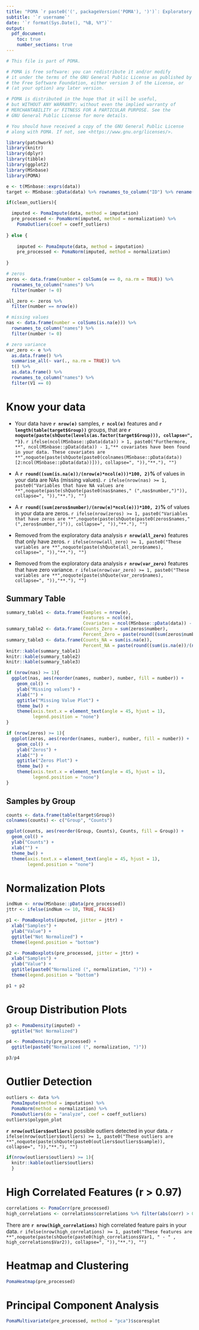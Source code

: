 ```yaml
---
title: "POMA `r paste0('(', packageVersion('POMA'), ')')`: Exploratory Data Analysis Report"
subtitle: '`r username`'
date: '`r format(Sys.Date(), "%B, %Y")`'
output:
  pdf_document:
    toc: true
    number_sections: true
---
```


```r
# This file is part of POMA.

# POMA is free software: you can redistribute it and/or modify
# it under the terms of the GNU General Public License as published by
# the Free Software Foundation, either version 3 of the License, or
# (at your option) any later version.

# POMA is distributed in the hope that it will be useful,
# but WITHOUT ANY WARRANTY; without even the implied warranty of
# MERCHANTABILITY or FITNESS FOR A PARTICULAR PURPOSE. See the
# GNU General Public License for more details.

# You should have received a copy of the GNU General Public License
# along with POMA. If not, see <https://www.gnu.org/licenses/>.

library(patchwork)
library(knitr)
library(dplyr)
library(tibble)
library(ggplot2)
library(MSnbase)
library(POMA)

e <- t(MSnbase::exprs(data))
target <- MSnbase::pData(data) %>% rownames_to_column("ID") %>% rename(Group = 2) %>% select(ID, Group)
```

\pagebreak

```r
if(clean_outliers){

  imputed <- PomaImpute(data, method = imputation)
  pre_processed <- PomaNorm(imputed, method = normalization) %>%
    PomaOutliers(coef = coeff_outliers)
  
} else {
  
    imputed <- PomaImpute(data, method = imputation)
    pre_processed <- PomaNorm(imputed, method = normalization)
  
}
```

```r
# zeros
zeros <- data.frame(number = colSums(e == 0, na.rm = TRUE)) %>%
  rownames_to_column("names") %>%
  filter(number != 0)

all_zero <- zeros %>% 
  filter(number == nrow(e))

# missing values
nas <- data.frame(number = colSums(is.na(e))) %>%
  rownames_to_column("names") %>%
  filter(number != 0)

# zero variance
var_zero <- e %>%
  as.data.frame() %>%
  summarise_all(~ var(., na.rm = TRUE)) %>%
  t() %>%
  as.data.frame() %>%
  rownames_to_column("names") %>%
  filter(V1 == 0)
```

# Know your data

  + Your data have **`r nrow(e)`** samples, **`r ncol(e)`** features and **`r length(table(target$Group))`** groups, that are **`r noquote(paste(shQuote(levels(as.factor(target$Group))), collapse=", "))`**. `r ifelse(ncol(MSnbase::pData(data)) > 1, paste0("Furthermore, **", ncol(MSnbase::pData(data)) - 1,"** covariates have been found in your data. These covariates are **",noquote(paste(shQuote(paste0(colnames(MSnbase::pData(data))[2:ncol(MSnbase::pData(data))])), collapse=", ")),"**."), "")`          

  + A **`r round((sum(is.na(e))/(nrow(e)*ncol(e)))*100, 2)`%** of values in your data are NAs (missing values). `r ifelse(nrow(nas) >= 1, paste0("Variables that have NA values are **",noquote(paste(shQuote(paste0(nas$names," (",nas$number,")")), collapse=", ")),"**."), "")`

  + A **`r round((sum(zeros$number)/(nrow(e)*ncol(e)))*100, 2)`%** of values in your data are zeros. `r ifelse(nrow(zeros) >= 1, paste0("Variables that have zeros are **",noquote(paste(shQuote(paste0(zeros$names," (",zeros$number,")")), collapse=", ")),"**."), "")`
  
  + Removed from the exploratory data analysis **`r nrow(all_zero)`** features that only have zeros. `r ifelse(nrow(all_zero) >= 1, paste0("These variables are **",noquote(paste(shQuote(all_zero$names), collapse=", ")),"**."), "")` 
  
  + Removed from the exploratory data analysis **`r nrow(var_zero)`** features that have zero variance. `r ifelse(nrow(var_zero) >= 1, paste0("These variables are **",noquote(paste(shQuote(var_zero$names), collapse=", ")),"**."), "")`

## Summary Table

```r
summary_table1 <- data.frame(Samples = nrow(e),
                             Features = ncol(e),
                             Covariates = ncol(MSnbase::pData(data)) - 1)
summary_table2 <- data.frame(Counts_Zero = sum(zeros$number),
                             Percent_Zero = paste(round((sum(zeros$number)/(nrow(e)*ncol(e)))*100, 2), "%"))
summary_table3 <- data.frame(Counts_NA = sum(is.na(e)),
                             Percent_NA = paste(round((sum(is.na(e))/(nrow(e)*ncol(e)))*100, 2), "%")) 
knitr::kable(summary_table1)
knitr::kable(summary_table2)
knitr::kable(summary_table3)
```

```r
if (nrow(nas) >= 1){
  ggplot(nas, aes(reorder(names, number), number, fill = number)) +
    geom_col() +
    ylab("Missing values") +
    xlab("") +
    ggtitle("Missing Value Plot") +
    theme_bw() + 
    theme(axis.text.x = element_text(angle = 45, hjust = 1),
          legend.position = "none")
}
```

```r
if (nrow(zeros) >= 1){
  ggplot(zeros, aes(reorder(names, number), number, fill = number)) +
    geom_col() +
    ylab("Zeros") +
    xlab("") +
    ggtitle("Zeros Plot") +
    theme_bw() + 
    theme(axis.text.x = element_text(angle = 45, hjust = 1),
          legend.position = "none")
}
```

## Samples by Group

```r
counts <- data.frame(table(target$Group))
colnames(counts) <- c("Group", "Counts")

ggplot(counts, aes(reorder(Group, Counts), Counts, fill = Group)) +
  geom_col() +
  ylab("Counts") +
  xlab("") +
  theme_bw() + 
  theme(axis.text.x = element_text(angle = 45, hjust = 1),
        legend.position = "none")
```

# Normalization Plots

```r
indNum <- nrow(MSnbase::pData(pre_processed))
jttr <- ifelse(indNum <= 10, TRUE, FALSE)

p1 <- PomaBoxplots(imputed, jitter = jttr) +
  xlab("Samples") +
  ylab("Value") +
  ggtitle("Not Normalized") +
  theme(legend.position = "bottom")

p2 <- PomaBoxplots(pre_processed, jitter = jttr) +
  xlab("Samples") +
  ylab("Value") +
  ggtitle(paste0("Normalized (", normalization, ")")) +
  theme(legend.position = "bottom")

p1 + p2
```
  
# Group Distribution Plots

```r
p3 <- PomaDensity(imputed) +
  ggtitle("Not Normalized")

p4 <- PomaDensity(pre_processed) +
  ggtitle(paste0("Normalized (", normalization, ")"))

p3/p4
```

# Outlier Detection

```r
outliers <- data %>% 
  PomaImpute(method = imputation) %>%
  PomaNorm(method = normalization) %>%
  PomaOutliers(do = "analyze", coef = coeff_outliers)
outliers$polygon_plot
```

**`r nrow(outliers$outliers)`** possible outliers detected in your data. `r ifelse(nrow(outliers$outliers) >= 1, paste0("These outliers are **",noquote(paste(shQuote(paste0(outliers$outliers$sample)), collapse=", ")),"**."), "")`

```r
if(nrow(outliers$outliers) >= 1){
  knitr::kable(outliers$outliers)
  }
```

# High Correlated Features (r > 0.97)

```r
correlations <- PomaCorr(pre_processed)
high_correlations <- correlations$correlations %>% filter(abs(corr) > 0.97)
```

There are **`r nrow(high_correlations)`** high correlated feature pairs in your data. `r ifelse(nrow(high_correlations) >= 1, paste0("These features are **",noquote(paste(shQuote(paste0(high_correlations$Var1, " - " , high_correlations$Var2)), collapse=", ")),"**."), "")`

# Heatmap and Clustering

```r
PomaHeatmap(pre_processed)
```

# Principal Component Analysis

```r
PomaMultivariate(pre_processed, method = "pca")$scoresplot
```

